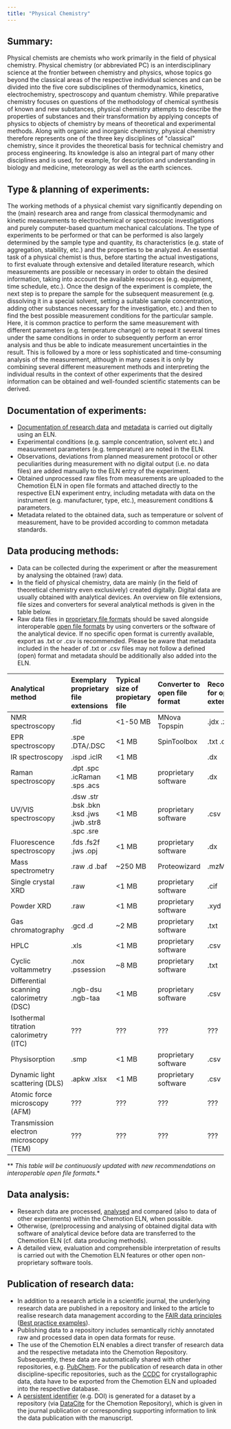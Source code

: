 ```yaml
---
title: "Physical Chemistry"
---
```


## Summary:

Physical chemists are chemists who work primarily in the field of physical chemistry.
Physical chemistry (or abbreviated PC) is an interdisciplinary science at the frontier between chemistry and physics, whose topics go beyond the classical areas of the respective individual sciences and can be divided into the five core subdisciplines of thermodynamics, kinetics, electrochemistry, spectroscopy and  quantum chemistry.
While preparative chemistry focuses on questions of the methodology of chemical synthesis of known and new substances, physical chemistry attempts to describe the properties of substances and their transformation by applying concepts of physics to objects of chemistry by means of theoretical and experimental methods.
Along with organic and inorganic chemistry, physical chemistry therefore represents one of the three key disciplines of "classical" chemistry, since it provides the theoretical basis for technical chemistry and process engineering.
Its knowledge is also an integral part of many other disciplines and is used, for example, for description and understanding in biology and medicine, meteorology as well as the earth sciences.

## Type & planning of experiments:

The working methods of a physical chemist vary significantly depending on the (main) research area and range from classical thermodynamic and kinetic measurements to electrochemical or spectroscopic investigations and purely computer-based quantum mechanical calculations.
The type of experiments to be performed or that can be performed is also largely determined by the sample type and quantity, its characteristics (e.g. state of aggregation, stability, etc.) and the properties to be analyzed.
An essential task of a physical chemist is thus, before starting the actual investigations, to first evaluate through extensive and detailed literature research, which measurements are possible or necessary in order to obtain the desired information, taking into account the available resources (e.g. equipment, time schedule, etc.).
Once the design of the experiment is complete, the next step is to prepare the sample for the subsequent measurement (e.g. dissolving it in a special solvent, setting a suitable sample concentration, adding other substances necessary for the investigation, etc.) and then to find the best possible measurement conditions for the particular sample.
Here, it is common practice to perform the same measurement with different parameters (e.g. temperature change) or to repeat it several times under the same conditions in order to subsequently perform an error analysis and thus be able to indicate measurement uncertainties in the result.
This is followed by a more or less sophisticated and time-consuming analysis of the measurement, although in many cases it is only by combining several different measurement methods and interpreting the individual results in the context of other experiments that the desired information can be obtained and well-founded scientific statements can be derived.

## Documentation of experiments:
- [Documentation of research data](/docs/problems/data_documentation) and [metadata](/docs/topics/metadata) is carried out digitally using an ELN.
- Experimental conditions (e.g. sample concentration, solvent etc.) and measurement parameters (e.g. temperature) are noted in the ELN.
- Observations, deviations from planned measurement protocol or other peculiarities during measurement with no digital output (i.e. no data files) are added manually to the ELN entry of the experiment.
- Obtained unprocessed raw files from measurements are uploaded to the Chemotion ELN in open file formats and attached directly to the respective ELN experiment entry, including metadata with data on the instrument (e.g. manufacturer, type, etc.), measurement conditions & parameters.
- Metadata related to the obtained data, such as temperature or solvent of measurement, have to be provided according to common metadata standards.

## Data producing methods:
- Data can be collected during the experiment or after the measurement by analysing the obtained (raw) data.
- In the field of physical chemistry, data are mainly (in the field of theoretical chemistry even exclusively) created digitally. Digital data are usually obtained with analytical devices. An overview on file extensions, file sizes and converters for several analytical methods is given in the table below.
- Raw data files in [proprietary file formats](/docs/topics/format_standards) should be saved alongside interoperable [open file formats](/docs/topics/format_standards) by using converters or the software of the analytical device. If no specific open format is currently available, export as .txt or .csv is recommended. Please be aware that metadata included in the header of .txt or .csv files may not follow a defined (open) format and metadata should be additionally also added into the ELN.

|Analytical method|Exemplary proprietary file extensions|Typical size of propietary file|Converter to open file format|Recommendation for open file extension*|File size of open format|
|:------------|:-----------------|:--------|:--------|:------------|:--------------|
|NMR spectroscopy|.fid|<1-50 MB|MNova  Topspin|.jdx  .zip|~1 MB|
|EPR spectroscopy|.spe .DTA/.DSC|<1 MB|SpinToolbox|.txt .csv|<1 MB|
|IR spectroscopy|.ispd .icIR|<1 MB| |.dx|<1 MB|
|Raman spectroscopy|.dpt   .spc  .icRaman  .sps  .acs|<1 MB|proprietary software|.dx|<1 MB|
|UV/VIS spectroscopy|.dsw   .str   .bsk   .bkn   .ksd   .jws   .jwb   .str8   .spc   .sre|<1 MB|proprietary software|.csv|<1 MB|
|Fluorescence spectroscopy|.fds   .fs2f   .jws   .opj|<1 MB|proprietary software|.dx|<1 MB|
|Mass spectrometry|.raw   .d   .baf|~250 MB|Proteowizard|.mzML|~250 MB|
|Single crystal XRD|.raw|<1 MB|proprietary software|.cif|<1 MB|
|Powder XRD|.raw|<1 MB|proprietary software|.xyd|<1 MB|
|Gas chromatography|.gcd   .d|~2 MB|proprietary software|.txt|<1 MB|
|HPLC|.xls|<1 MB|proprietary software|.csv|<1 MB|
|Cyclic voltammetry|.nox   .pssession|~8 MB|proprietary software|.txt|<1 MB|
|Differential scanning calorimetry (DSC)|.ngb-dsu   .ngb-taa|<1 MB|proprietary software|.csv|<1 MB|
|Isothermal titration calorimetry (ITC)| ???|???|???|???|???|
|Physisorption|.smp|<1 MB|proprietary software|.csv|<1 MB|
|Dynamic light scattering (DLS)|.apkw .xlsx|<1 MB|proprietary software|.csv|<1 MB|
|Atomic force microscopy (AFM)|???|???|???|???|???|
|Transmission electron microscopy (TEM)|???|???|???|???|???|

** *This table will be continuously updated with new recommendations on interoperable open file formats.**

## Data analysis:
- Research data are processed, [analysed](/docs/problems/data_analysis) and compared (also to data of other experiments) within the Chemotion ELN, when possible.
- Otherwise, (pre)processing and analysing of obtained digital data with software of analytical device before data are transferred to the Chemotion ELN (cf. data producing methods).
- A detailed view, evaluation and comprehensible interpretation of results is carried out with the Chemotion ELN features or other open non-proprietary software tools.

## Publication of research data:
- In addition to a research article in a scientific journal, the underlying research data are published in a repository and linked to the article to realise research data management according to the [FAIR data principles](/docs/topics/fair) ([Best practice examples](/docs/topics/best_practice)).
- Publishing data to a repository includes semantically richly annotated raw and processed data in open data formats for reuse.
- The use of the Chemotion ELN enables a direct transfer of research data and the respective metadata into the Chemotion Repository. Subsequently, these data are automatically shared with other repositories, e.g. [PubChem](https://pubchem.ncbi.nlm.nih.gov/). For the publication of research data in other discipline-specific repositories, such as the [CCDC](https://www.ccdc.cam.ac.uk/) for crystallographic data, data have to be exported from the Chemotion ELN and uploaded into the respective database.
- A [persistent identifier](/docs/topics/pid) (e.g. DOI) is generated for a dataset by a repository (via [DataCite](https://datacite.org/) for the Chemotion Repository), which is given in the journal publication or corresponding supporting information to link the data publication with the manuscript.
